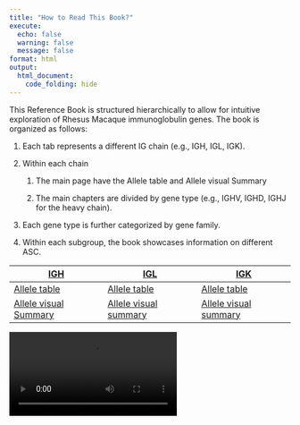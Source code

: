 ```yaml
---
title: "How to Read This Book?"
execute:
  echo: false
  warning: false
  message: false
format: html
output:
  html_document:
    code_folding: hide
---
```


This Reference Book is structured hierarchically to allow for intuitive exploration of Rhesus Macaque immunoglobulin genes. The book is organized as follows:

1.  Each tab represents a different IG chain (e.g., IGH, IGL, IGK).

2.  Within each chain

    1.  The main page have the Allele table and Allele visual Summary

    2.  The main chapters are divided by gene type (e.g., IGHV, IGHD, IGHJ for the heavy chain).

3.  Each gene type is further categorized by gene family.

4.  Within each subgroup, the book showcases information on different ASC.

| [**IGH**](IGH.html)                                     | [**IGL**](IGL.html)                                     | [**IGK**](IGK.html)                                     |
|------------------------|------------------------|------------------------|
| [Allele table](IGH.html#allele-table)                   | [Allele table](IGL.html#allele-table)                   | [Allele table](IGK.html#allele-table)                   |
| [Allele visual Summary](IGH.html#Allele-visual-summary) | [Allele visual summary](IGL.html#Allele-visual-summary) | [Allele visual summary](IGK.html#Allele-visual-summary) |

![](show.webm)